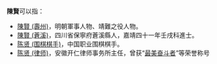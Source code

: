 '''陳賢'''可以指：
* [[陳賢_(壽州)|陳賢 (壽州)]]，明朝軍事人物、靖難之役人物。
* [[陳賢_(蒼溪)|陳賢 (蒼溪)]]，四川省保寧府蒼溪縣人，嘉靖四十一年壬戌科進士。
* [[陈贤_(围棋棋手)|陈贤 (围棋棋手)]]，中国职业围棋棋手。
* [[陈贤_(律师)|陈贤 (律师)]]，安徽开仁律师事务所主任，曾获“[[最美奋斗者|最美奋斗者]]”等荣誉称号

{{消歧義|Cat=二字陳姓人名消歧義|xian}}